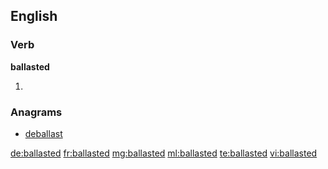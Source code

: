 ==English==

===Verb===
'''ballasted'''

# {{past of|ballast}}

===Anagrams===
* [[deballast#English|deballast]]

[[de:ballasted]]
[[fr:ballasted]]
[[mg:ballasted]]
[[ml:ballasted]]
[[te:ballasted]]
[[vi:ballasted]]